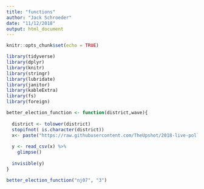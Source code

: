 ```yaml
---
title: "functions"
author: "Jack Schroeder"
date: "11/12/2018"
output: html_document
---
```


```r
knitr::opts_chunk$set(echo = TRUE)

library(tidyverse)
library(dplyr)
library(knitr)
library(stringr)
library(lubridate)
library(janitor)
library(kableExtra)
library(fs)
library(foreign)

better_election_function <- function(district,wave){
  
  district <- tolower(district)
  stopifnot( is.character(district))
  x<- paste("https://raw.githubusercontent.com/TheUpshot/2018-live-poll-results/master/data/elections-poll-", district, "-", wave, ".csv", sep="")
  
  y <- read_csv(x) %>% 
    glimpse()
  
  invisible(y)
}

better_election_function("nj07", "3")


```



